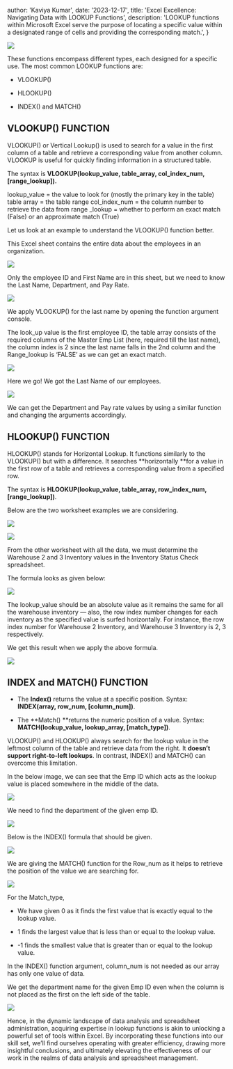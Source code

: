 
  author: 'Kaviya Kumar',
  date: '2023-12-17',
  title: 'Excel Excellence: Navigating Data with LOOKUP Functions',
  description:
    'LOOKUP functions within Microsoft Excel serve the purpose of locating a specific value within a designated range of cells and providing the corresponding match.',
}


![](https://cdn-images-1.medium.com/max/3200/0*pcaeByMoL2M2XOhb)

These functions encompass different types, each designed for a specific use. The most common LOOKUP functions are:

* VLOOKUP()

* HLOOKUP()

* INDEX() and MATCH()

## VLOOKUP() FUNCTION

VLOOKUP() or Vertical Lookup() is used to search for a value in the first column of a table and retrieve a corresponding value from another column. VLOOKUP is useful for quickly finding information in a structured table.

The syntax is **VLOOKUP(lookup_value, table_array, col_index_num, [range_lookup]).**

lookup_value = the value to look for (mostly the primary key in the table)
table array = the table range
col_index_num = the column number to retrieve the data from
range _lookup = whether to perform an exact match (False) or an approximate match (True)

Let us look at an example to understand the VLOOKUP() function better.

This Excel sheet contains the entire data about the employees in an organization.

![](https://cdn-images-1.medium.com/max/3200/0*JAVPCxN5On2eGrAW)

Only the employee ID and First Name are in this sheet, but we need to know the Last Name, Department, and Pay Rate.

![](https://cdn-images-1.medium.com/max/2224/0*_d6lWUp-X0i_o4Dp)

We apply VLOOKUP() for the last name by opening the function argument console.

The look_up value is the first employee ID, the table array consists of the required columns of the Master Emp List (here, required till the last name), the column index is 2 since the last name falls in the 2nd column and the Range_lookup is ‘FALSE’ as we can get an exact match.

![](https://cdn-images-1.medium.com/max/2000/1*BQwFyad1qf2siL3uioAgBw.png)

Here we go! We got the Last Name of our employees.

![](https://cdn-images-1.medium.com/max/2000/0*cSwEAWb-GY6aBaK6)

We can get the Department and Pay rate values by using a similar function and changing the arguments accordingly.

## HLOOKUP() FUNCTION

HLOOKUP() stands for Horizontal Lookup. It functions similarly to the VLOOKUP() but with a difference. It searches **horizontally **for a value in the first row of a table and retrieves a corresponding value from a specified row.

The syntax is **HLOOKUP(lookup_value, table_array, row_index_num, [range_lookup])**.

Below are the two worksheet examples we are considering.

![](https://cdn-images-1.medium.com/max/3200/0*HyCkvxDIDnqxhxbn)

![](https://cdn-images-1.medium.com/max/2254/0*7Ugu4JYSSb7mkSn8)

From the other worksheet with all the data, we must determine the Warehouse 2 and 3 Inventory values in the Inventory Status Check spreadsheet.

The formula looks as given below:

![](https://cdn-images-1.medium.com/max/2000/0*YzlhrxbTWmfBqgO5)

The lookup_value should be an absolute value as it remains the same for all the warehouse inventory — also, the row index number changes for each inventory as the specified value is surfed horizontally. For instance, the row index number for Warehouse 2 Inventory, and Warehouse 3 Inventory is 2, 3 respectively.

We get this result when we apply the above formula.

![](https://cdn-images-1.medium.com/max/2204/0*IA7JY8fsaDGxOjxL)

## INDEX and MATCH() FUNCTION

* The **Index()** returns the value at a specific position.
Syntax: **INDEX(array, row_num, [column_num])**.

* The **Match() **returns the numeric position of a value.
Syntax: **MATCH(lookup_value, lookup_array, [match_type])**.

VLOOKUP() and HLOOKUP() always search for the lookup value in the leftmost column of the table and retrieve data from the right. It **doesn’t support right-to-left lookups**. In contrast, INDEX() and MATCH() can overcome this limitation.

In the below image, we can see that the Emp ID which acts as the lookup value is placed somewhere in the middle of the data.

![](https://cdn-images-1.medium.com/max/3200/0*XLCHAooullcCYjYT)

We need to find the department of the given emp ID.

![](https://cdn-images-1.medium.com/max/2000/0*KY_ZsMmHoaHH-nML)

Below is the INDEX() formula that should be given.

![](https://cdn-images-1.medium.com/max/2000/0*Um9l4wcZcEEQNW8f)

We are giving the MATCH() function for the Row_num as it helps to retrieve the position of the value we are searching for.

![](https://cdn-images-1.medium.com/max/2006/0*yh9roEH-egtKkt7S)

For the Match_type,

* We have given 0 as it finds the first value that is exactly equal to the lookup value.

* 1 finds the largest value that is less than or equal to the lookup value.

* -1 finds the smallest value that is greater than or equal to the lookup value.

In the INDEX() function argument, column_num is not needed as our array has only one value of data.

We get the department name for the given Emp ID even when the column is not placed as the first on the left side of the table.

![](https://cdn-images-1.medium.com/max/2000/0*UCc1NdoCjYpIT_tL)

Hence, in the dynamic landscape of data analysis and spreadsheet administration, acquiring expertise in lookup functions is akin to unlocking a powerful set of tools within Excel. By incorporating these functions into our skill set, we’ll find ourselves operating with greater efficiency, drawing more insightful conclusions, and ultimately elevating the effectiveness of our work in the realms of data analysis and spreadsheet management.
